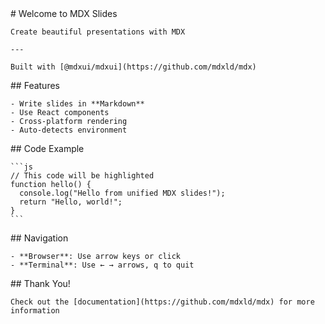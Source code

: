 <Slides>
  <Slide>
    # Welcome to MDX Slides
    
    Create beautiful presentations with MDX
    
    ---
    
    Built with [@mdxui/mdxui](https://github.com/mdxld/mdx)
  </Slide>

  <Slide>
    ## Features
    
    - Write slides in **Markdown**
    - Use React components
    - Cross-platform rendering
    - Auto-detects environment
  </Slide>

  <Slide>
    ## Code Example
    
    ```js
    // This code will be highlighted
    function hello() {
      console.log("Hello from unified MDX slides!");
      return "Hello, world!";
    }
    ```
  </Slide>
  
  <Slide>
    ## Navigation
    
    - **Browser**: Use arrow keys or click
    - **Terminal**: Use ← → arrows, q to quit
  </Slide>
  
  <Slide>
    ## Thank You!
    
    Check out the [documentation](https://github.com/mdxld/mdx) for more information
  </Slide>
</Slides>
